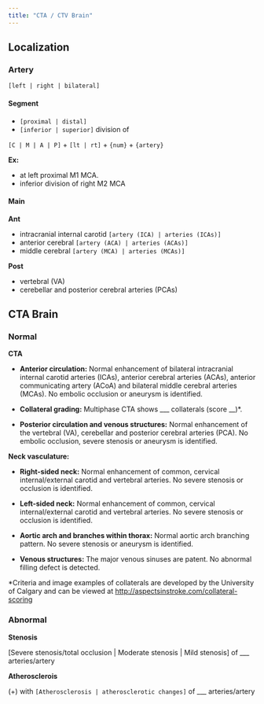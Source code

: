 ```yaml
---
title: "CTA / CTV Brain"
---
```


## Localization

### Artery

`[left | right | bilateral]`

#### Segment

-   `[proximal | distal]` 
-   `[inferior | superior]` division of

`[C | M | A | P]` + `[lt | rt]` + `{num}` + `{artery}`

**Ex:**

-   at left proximal M1 MCA.
-   inferior division of right M2 MCA

#### Main

**Ant**

-   intracranial internal carotid `[artery (ICA) | arteries (ICAs)]`
-   anterior cerebral `[artery (ACA) | arteries (ACAs)]`
-   middle cerebral `[artery (MCA) | arteries (MCAs)]`

**Post**

-   vertebral (VA)
-   cerebellar and posterior cerebral arteries (PCAs)

## CTA Brain

### Normal

[**CTA**]{.maroon} 

-   **Anterior circulation:** Normal enhancement of bilateral intracranial internal carotid arteries (ICAs), anterior cerebral arteries (ACAs), anterior communicating artery (ACoA) and bilateral middle cerebral arteries (MCAs). No embolic occlusion or aneurysm is identified. 

-   **Collateral grading:** Multiphase CTA shows ___ collaterals (score __)*. 

-   **Posterior circulation and venous structures:** Normal enhancement of the vertebral (VA), cerebellar and posterior cerebral arteries (PCA). No embolic occlusion, severe stenosis or aneurysm is identified. 

[**Neck vasculature:**]{.maroon}

-   **Right-sided neck:** Normal enhancement of common, cervical internal/external carotid and vertebral arteries. No severe stenosis or occlusion is identified. 

-   **Left-sided neck:** Normal enhancement of common, cervical internal/external carotid and vertebral arteries. No severe stenosis or occlusion is identified. 

-   **Aortic arch and branches within thorax:** Normal aortic arch branching pattern. No severe stenosis or aneurysm is identified. 

-   **Venous structures:** The major venous sinuses are patent. No abnormal filling defect is detected. 


*Criteria and image examples of collaterals are developed by the University of Calgary and can be viewed at <http://aspectsinstroke.com/collateral-scoring>


### Abnormal

**Stenosis**

[Severe stenosis/total occlusion | Moderate stenosis | Mild stenosis] of ___ arteries/artery

**Atherosclerois**

(+) with `[Atherosclerosis | atherosclerotic changes]` of ___ arteries/artery